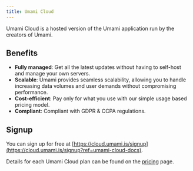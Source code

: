 ```yaml
---
title: Umami Cloud
---
```


Umami Cloud is a hosted version of the Umami application run by the creators of Umami.

## Benefits

- **Fully managed**: Get all the latest updates without having to self-host and manage your own servers.
- **Scalable**: Umami provides seamless scalability, allowing you to handle increasing data volumes and user demands without compromising performance.
- **Cost-efficient**: Pay only for what you use with our simple usage based pricing model.
- **Compliant**: Compliant with GDPR & CCPA regulations.

## Signup

You can sign up for free at [https://cloud.umami.is/signup](https://cloud.umami.is/signup?ref=umami-cloud-docs).

Details for each Umami Cloud plan can be found on the [pricing](https://umami.is/pricing) page.
